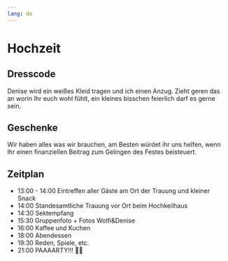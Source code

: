 ```yaml
---
lang: de
---
```



# Hochzeit

## Dresscode

Denise wird ein weißes Kleid tragen und ich einen Anzug. Zieht geren das an worin Ihr euch wohl fühlt, ein kleines bisschen feierlich darf es gerne sein. 

## Geschenke

Wir haben alles was wir brauchen, am Besten würdet ihr uns helfen, wenn Ihr einen finanziellen Beitrag zum Gelingen des Festes beisteuert.

## Zeitplan

- 13:00 - 14:00 Eintreffen aller Gäste am Ort der Trauung und kleiner Snack
- 14:00 Standesamtliche Trauung vor Ort beim Hochkeilhaus
- 14:30 Sektempfang
- 15:30 Gruppenfoto + Fotos Wolfi&Denise
- 16:00 Kaffee und Kuchen
- 18:00 Abendessen
- 19:30 Reden, Spiele, etc.
- 21:00 PAAAARTY!!! 🎉🥳



